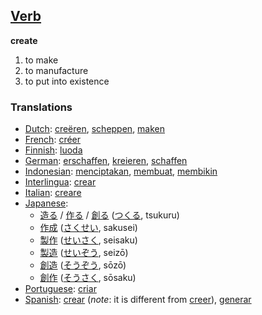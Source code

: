 ==[[Verb]]==
'''create'''
# to make
# to manufacture
# to put into existence

===Translations===
*[[Dutch]]: [[creëren]], [[scheppen]], [[maken]]
*[[French]]: [[créer]]
*[[Finnish]]: [[luoda]]
*[[German]]: [[erschaffen]], [[kreieren]], [[schaffen]]
*[[Indonesian]]: [[cipta|menciptakan]], [[buat|membuat]], [[bikin|membikin]]
*[[Interlingua]]: [[crear]]
*[[Italian]]: [[creare]]
*[[Japanese]]:
** [[造る]] / [[作る]] / [[創る]] ([[つくる]], tsukuru)
** [[作成]] ([[さくせい]], sakusei)
** [[製作]] ([[せいさく]], seisaku)
** [[製造]] ([[せいぞう]], seizō)
** [[創造]] ([[そうぞう]], sōzō)
** [[創作]] ([[そうさく]], sōsaku)
*[[Portuguese]]: [[criar]]
*[[Spanish]]: [[crear]] (''note'': it is different from [[creer]]), [[generar]]